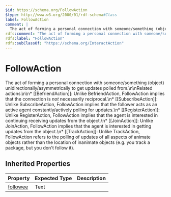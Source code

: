 ```yaml
---
$id: https://schema.org/FollowAction
$type: http://www.w3.org/2000/01/rdf-schema#Class
label: FollowAction
comment: |
  The act of forming a personal connection with someone/something (object) unidirectionally/asymmetrically to get updates polled from.\n\nRelated actions:\n\n* [[BefriendAction]]: Unlike BefriendAction, FollowAction implies that the connection is *not* necessarily reciprocal.\n* [[SubscribeAction]]: Unlike SubscribeAction, FollowAction implies that the follower acts as an active agent constantly/actively polling for updates.\n* [[RegisterAction]]: Unlike RegisterAction, FollowAction implies that the agent is interested in continuing receiving updates from the object.\n* [[JoinAction]]: Unlike JoinAction, FollowAction implies that the agent is interested in getting updates from the object.\n* [[TrackAction]]: Unlike TrackAction, FollowAction refers to the polling of updates of all aspects of animate objects rather than the location of inanimate objects (e.g. you track a package, but you don't follow it).
rdfs:comment: "The act of forming a personal connection with someone/something (object) unidirectionally/asymmetrically to get updates polled from.\\n\\nRelated actions:\\n\\n* [[BefriendAction]]: Unlike BefriendAction, FollowAction implies that the connection is *not* necessarily reciprocal.\\n* [[SubscribeAction]]: Unlike SubscribeAction, FollowAction implies that the follower acts as an active agent constantly/actively polling for updates.\\n* [[RegisterAction]]: Unlike RegisterAction, FollowAction implies that the agent is interested in continuing receiving updates from the object.\\n* [[JoinAction]]: Unlike JoinAction, FollowAction implies that the agent is interested in getting updates from the object.\\n* [[TrackAction]]: Unlike TrackAction, FollowAction refers to the polling of updates of all aspects of animate objects rather than the location of inanimate objects (e.g. you track a package, but you don't follow it)."
rdfs:label: "FollowAction"
rdfs:subClassOf: "https://schema.org/InteractAction"
---
```


# FollowAction

The act of forming a personal connection with someone/something (object) unidirectionally/asymmetrically to get updates polled from.\n\nRelated actions:\n\n* [[BefriendAction]]: Unlike BefriendAction, FollowAction implies that the connection is *not* necessarily reciprocal.\n* [[SubscribeAction]]: Unlike SubscribeAction, FollowAction implies that the follower acts as an active agent constantly/actively polling for updates.\n* [[RegisterAction]]: Unlike RegisterAction, FollowAction implies that the agent is interested in continuing receiving updates from the object.\n* [[JoinAction]]: Unlike JoinAction, FollowAction implies that the agent is interested in getting updates from the object.\n* [[TrackAction]]: Unlike TrackAction, FollowAction refers to the polling of updates of all aspects of animate objects rather than the location of inanimate objects (e.g. you track a package, but you don't follow it).

## Inherited Properties

| Property | Expected Type | Description |
| --- | --- | --- |
| [followee](https://schema.org/followee) | Text |  |
